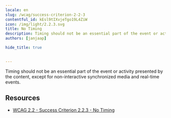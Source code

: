```yaml
---
locale: en
slug: /wcag/success-criterion-2-2-3
contentful_id: kEsl9tIXvjeTgo19L4ZiW
icon: /img/light/2.2.3.svg
title: No Timing
description: Timing should not be an essential part of the event or activity presented by the content, except for non-interactive synchronized media and real-time events.
authors: [janjaap]

hide_title: true

	
---
```


<Hero
  title="No Timing"
  icon="/img/light/2.2.3.svg"
  prefix="Success Criterion 2.2.3"
  suffix="Level AAA"
/>

Timing should not be an essential part of the event or activity presented by the content, except for non-interactive synchronized media and real-time events.

## Resources

- [WCAG 2.2 - Success Criterion 2.2.3 - No Timing](https://www.w3.org/TR/WCAG22/#no-timing)
